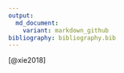 ```yaml
---
output:
  md_document:
    variant: markdown_github
bibliography: bibliography.bib
---
```


[@xie2018]
